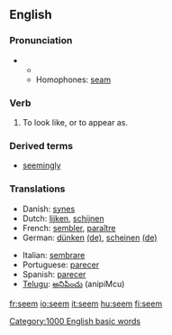 ==English==

{{rank|character|taking|information|467|seem|book|story|deep}}

===Pronunciation===
**{{audio|en-us-seem.ogg|Audio (US)}}
**Homophones: [[seam]]

===Verb===
{{en-infl-reg-consonant|seem||}}

# To look like, or to appear as.

===Derived terms===
*[[seemingly]]

===Translations===
{{top}}
*Danish: [[synes]]
*Dutch: [[lijken]], [[schijnen]]
*French: [[sembler]], [[paraître]]
*German: [[dünken]] [[:de:dünken|(de)]], [[scheinen]] [[:de:scheinen|(de)]]
{{mid}}
*Italian: [[sembrare]]
*Portuguese: [[parecer]]
*Spanish: [[parecer]]
*[[Telugu]]: [[అనిపించు]] (anipiMcu)
{{bottom}}

[[Category:1000 English basic words]]

[[fr:seem]]
[[io:seem]]
[[it:seem]]
[[hu:seem]]
[[fi:seem]]